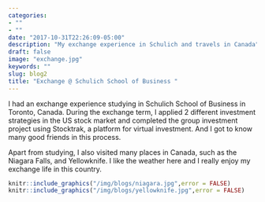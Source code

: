 ```yaml
---
categories:
- ""
- ""
date: "2017-10-31T22:26:09-05:00"
description: "My exchange experience in Schulich and travels in Canada"
draft: false
image: "exchange.jpg"
keywords: ""
slug: blog2
title: "Exchange @ Schulich School of Business "
---
```



I had an exchange experience studying in Schulich School of Business in Toronto, Canada. During the exchange term, I applied 2 different investment strategies in the US stock market and completed the group investment project using Stocktrak, a platform for virtual investment. And I got to know many good friends in this process.

Apart from studying, I also visited many places in Canada, such as the Niagara Falls, and Yellowknife. I like the weather here and I really enjoy my exchange life in this country.

```r
knitr::include_graphics("/img/blogs/niagara.jpg",error = FALSE)
knitr::include_graphics("/img/blogs/yellowknife.jpg",error = FALSE)
```

